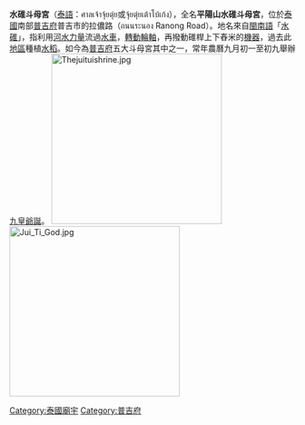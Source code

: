
{{東亞廟宇
| name = 水碓斗母宮<br>จุ้ยตุ่ยเต้าโบ้เก้ง
| img = 
| img_capt = 
| image_width = 
| location = {{泰國}}[[普吉府|普吉府]][[普吉市|普吉市]]
| open_year = 1911年（清[[宣統|宣統]]3年）創建
| type = 
| struct = 閩南傳統宮廟
| level = 
| god = [[田都元帥|田都元帥]]、[[九皇大帝|九皇大帝]]、[[斗姆天尊|斗姆天尊]]<br>早期為[[清水祖師|清水祖師]]廟
| cere_date = 農曆1月初一日（春節）<br>農曆1月初九日（玉皇大帝寶誕）<br>農曆9月初一至初九（九皇大帝寶誕）<br>
| people =
| cultural_collection = 
| mass_rapid_transit = 
| bus = 
}}'''水碓斗母宮'''（[[泰語|泰語]]：ศาลเจ้าจุ้ยตุ่ย或จุ้ยตุ่ยเต้าโบ้เก้ง），全名'''平陽山水碓斗母宮'''，位於[[泰國|泰國]]南部[[普吉府|普吉府]]普吉市的拉儂路（ถนนระนอง Ranong Road）。地名來自[[閩南語|閩南語]]「[[水碓|水碓]]」，指利用[[河水|河水]][[力量|力量]]流過[[水車|水車]]，[[轉動|轉動]][[輪軸|輪軸]]，再撥動碓桿上下舂米的[[機器|機器]]，過去此[[地區|地區]]種植[[水稻|水稻]]。如今為[[普吉府|普吉府]]五大斗母宮其中之一，常年農曆九月初一至初九舉辦[[九皇爺誕|九皇爺誕]]。
[[File:Thejuituishrine.jpg|300px]]
[[File:Jui_Ti_God.jpg|300px]]
{{Struct-stub}}

[[Category:泰國廟宇|Category:泰國廟宇]]
[[Category:普吉府|Category:普吉府]]